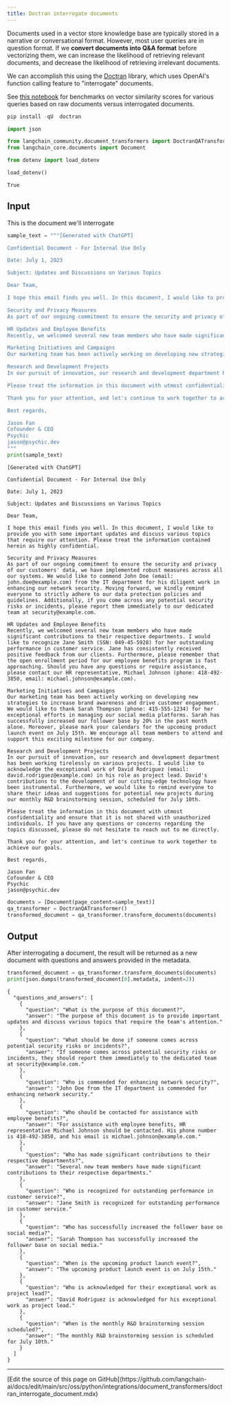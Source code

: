 ```yaml
---
title: Doctran interrogate documents
---
```


Documents used in a vector store knowledge base are typically stored in a narrative or conversational format. However, most user queries are in question format. If we **convert documents into Q&A format** before vectorizing them, we can increase the likelihood of retrieving relevant documents, and decrease the likelihood of retrieving irrelevant documents.

We can accomplish this using the [Doctran](https://github.com/psychic-api/doctran) library, which uses OpenAI's function calling feature to "interrogate" documents.

See [this notebook](https://github.com/psychic-api/doctran/blob/main/benchmark.ipynb) for benchmarks on vector similarity scores for various queries based on raw documents versus interrogated documents.

```python
pip install -qU  doctran
```

```python
import json

from langchain_community.document_transformers import DoctranQATransformer
from langchain_core.documents import Document
```

```python
from dotenv import load_dotenv

load_dotenv()
```

```output
True
```

## Input

This is the document we'll interrogate

```python
sample_text = """[Generated with ChatGPT]

Confidential Document - For Internal Use Only

Date: July 1, 2023

Subject: Updates and Discussions on Various Topics

Dear Team,

I hope this email finds you well. In this document, I would like to provide you with some important updates and discuss various topics that require our attention. Please treat the information contained herein as highly confidential.

Security and Privacy Measures
As part of our ongoing commitment to ensure the security and privacy of our customers' data, we have implemented robust measures across all our systems. We would like to commend John Doe (email: john.doe@example.com) from the IT department for his diligent work in enhancing our network security. Moving forward, we kindly remind everyone to strictly adhere to our data protection policies and guidelines. Additionally, if you come across any potential security risks or incidents, please report them immediately to our dedicated team at security@example.com.

HR Updates and Employee Benefits
Recently, we welcomed several new team members who have made significant contributions to their respective departments. I would like to recognize Jane Smith (SSN: 049-45-5928) for her outstanding performance in customer service. Jane has consistently received positive feedback from our clients. Furthermore, please remember that the open enrollment period for our employee benefits program is fast approaching. Should you have any questions or require assistance, please contact our HR representative, Michael Johnson (phone: 418-492-3850, email: michael.johnson@example.com).

Marketing Initiatives and Campaigns
Our marketing team has been actively working on developing new strategies to increase brand awareness and drive customer engagement. We would like to thank Sarah Thompson (phone: 415-555-1234) for her exceptional efforts in managing our social media platforms. Sarah has successfully increased our follower base by 20% in the past month alone. Moreover, please mark your calendars for the upcoming product launch event on July 15th. We encourage all team members to attend and support this exciting milestone for our company.

Research and Development Projects
In our pursuit of innovation, our research and development department has been working tirelessly on various projects. I would like to acknowledge the exceptional work of David Rodriguez (email: david.rodriguez@example.com) in his role as project lead. David's contributions to the development of our cutting-edge technology have been instrumental. Furthermore, we would like to remind everyone to share their ideas and suggestions for potential new projects during our monthly R&D brainstorming session, scheduled for July 10th.

Please treat the information in this document with utmost confidentiality and ensure that it is not shared with unauthorized individuals. If you have any questions or concerns regarding the topics discussed, please do not hesitate to reach out to me directly.

Thank you for your attention, and let's continue to work together to achieve our goals.

Best regards,

Jason Fan
Cofounder & CEO
Psychic
jason@psychic.dev
"""
print(sample_text)
```

```output
[Generated with ChatGPT]

Confidential Document - For Internal Use Only

Date: July 1, 2023

Subject: Updates and Discussions on Various Topics

Dear Team,

I hope this email finds you well. In this document, I would like to provide you with some important updates and discuss various topics that require our attention. Please treat the information contained herein as highly confidential.

Security and Privacy Measures
As part of our ongoing commitment to ensure the security and privacy of our customers' data, we have implemented robust measures across all our systems. We would like to commend John Doe (email: john.doe@example.com) from the IT department for his diligent work in enhancing our network security. Moving forward, we kindly remind everyone to strictly adhere to our data protection policies and guidelines. Additionally, if you come across any potential security risks or incidents, please report them immediately to our dedicated team at security@example.com.

HR Updates and Employee Benefits
Recently, we welcomed several new team members who have made significant contributions to their respective departments. I would like to recognize Jane Smith (SSN: 049-45-5928) for her outstanding performance in customer service. Jane has consistently received positive feedback from our clients. Furthermore, please remember that the open enrollment period for our employee benefits program is fast approaching. Should you have any questions or require assistance, please contact our HR representative, Michael Johnson (phone: 418-492-3850, email: michael.johnson@example.com).

Marketing Initiatives and Campaigns
Our marketing team has been actively working on developing new strategies to increase brand awareness and drive customer engagement. We would like to thank Sarah Thompson (phone: 415-555-1234) for her exceptional efforts in managing our social media platforms. Sarah has successfully increased our follower base by 20% in the past month alone. Moreover, please mark your calendars for the upcoming product launch event on July 15th. We encourage all team members to attend and support this exciting milestone for our company.

Research and Development Projects
In our pursuit of innovation, our research and development department has been working tirelessly on various projects. I would like to acknowledge the exceptional work of David Rodriguez (email: david.rodriguez@example.com) in his role as project lead. David's contributions to the development of our cutting-edge technology have been instrumental. Furthermore, we would like to remind everyone to share their ideas and suggestions for potential new projects during our monthly R&D brainstorming session, scheduled for July 10th.

Please treat the information in this document with utmost confidentiality and ensure that it is not shared with unauthorized individuals. If you have any questions or concerns regarding the topics discussed, please do not hesitate to reach out to me directly.

Thank you for your attention, and let's continue to work together to achieve our goals.

Best regards,

Jason Fan
Cofounder & CEO
Psychic
jason@psychic.dev
```

```python
documents = [Document(page_content=sample_text)]
qa_transformer = DoctranQATransformer()
transformed_document = qa_transformer.transform_documents(documents)
```

## Output

After interrogating a document, the result will be returned as a new document with questions and answers provided in the metadata.

```python
transformed_document = qa_transformer.transform_documents(documents)
print(json.dumps(transformed_document[0].metadata, indent=2))
```

```output
{
  "questions_and_answers": [
    {
      "question": "What is the purpose of this document?",
      "answer": "The purpose of this document is to provide important updates and discuss various topics that require the team's attention."
    },
    {
      "question": "What should be done if someone comes across potential security risks or incidents?",
      "answer": "If someone comes across potential security risks or incidents, they should report them immediately to the dedicated team at security@example.com."
    },
    {
      "question": "Who is commended for enhancing network security?",
      "answer": "John Doe from the IT department is commended for enhancing network security."
    },
    {
      "question": "Who should be contacted for assistance with employee benefits?",
      "answer": "For assistance with employee benefits, HR representative Michael Johnson should be contacted. His phone number is 418-492-3850, and his email is michael.johnson@example.com."
    },
    {
      "question": "Who has made significant contributions to their respective departments?",
      "answer": "Several new team members have made significant contributions to their respective departments."
    },
    {
      "question": "Who is recognized for outstanding performance in customer service?",
      "answer": "Jane Smith is recognized for outstanding performance in customer service."
    },
    {
      "question": "Who has successfully increased the follower base on social media?",
      "answer": "Sarah Thompson has successfully increased the follower base on social media."
    },
    {
      "question": "When is the upcoming product launch event?",
      "answer": "The upcoming product launch event is on July 15th."
    },
    {
      "question": "Who is acknowledged for their exceptional work as project lead?",
      "answer": "David Rodriguez is acknowledged for his exceptional work as project lead."
    },
    {
      "question": "When is the monthly R&D brainstorming session scheduled?",
      "answer": "The monthly R&D brainstorming session is scheduled for July 10th."
    }
  ]
}
```

---

<Callout icon="pen-to-square" iconType="regular">
  [Edit the source of this page on GitHub](https://github.com/langchain-ai/docs/edit/main/src/oss/python/integrations/document_transformers/doctran_interrogate_document.mdx)
</Callout>
